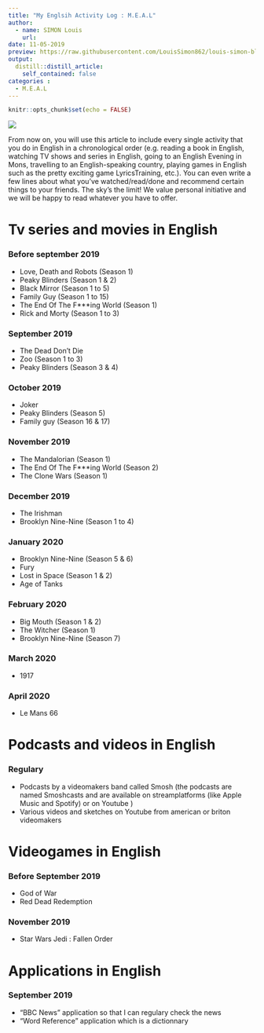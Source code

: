 ```yaml
---
title: "My Englsih Activity Log : M.E.A.L"
author:
  - name: SIMON Louis
    url: 
date: 11-05-2019
preview: https://raw.githubusercontent.com/LouisSimon862/louis-simon-blog/master/Images/Image%20MEAL.PNG
output:
  distill::distill_article:
    self_contained: false
categories :
  - M.E.A.L
---
```


```r
knitr::opts_chunk$set(echo = FALSE)
```

![](https://raw.githubusercontent.com/LouisSimon862/louis-simon-blog/master/Images/Image%20MEAL.PNG)

  From now on, you will use this article to include every single activity that you do in English in a chronological order (e.g. reading a book in English, watching TV shows and series in English, going to an English Evening in Mons, travelling to an English-speaking country, playing games in English such as the pretty exciting game LyricsTraining, etc.). You can even write a few lines about what you’ve watched/read/done and recommend certain things to your friends. The sky’s the limit! We value personal initiative and we will be happy to read whatever you have to offer.

# Tv series and movies in English

### Before september 2019
* Love, Death and Robots (Season 1)
* Peaky Blinders (Season 1 & 2)
* Black Mirror (Season 1 to 5)
* Family Guy (Season 1 to 15)
* The End Of The F***ing World (Season 1)
* Rick and Morty (Season 1 to 3)

### September 2019
* The Dead Don't Die
* Zoo (Season 1 to 3)
* Peaky Blinders (Season 3 & 4)

### October 2019
* Joker
* Peaky Blinders (Season 5)
* Family guy (Season 16 & 17)

### November 2019
* The Mandalorian (Season 1)
* The End Of The F***ing World (Season 2)
* The Clone Wars (Season 1)

### December 2019
* The Irishman
* Brooklyn Nine-Nine (Season 1 to 4)

### January 2020
* Brooklyn Nine-Nine (Season 5 & 6)
* Fury
* Lost in Space (Season 1 & 2)
* Age of Tanks

### February 2020
* Big Mouth (Season 1 & 2)
* The Witcher (Season 1)
* Brooklyn Nine-Nine (Season 7)

### March 2020
* 1917

### April 2020
* Le Mans 66

# Podcasts and videos in English

### Regulary
* Podcasts by a videomakers band called Smosh (the podcasts are named Smoshcasts and are available on streamplatforms (like Apple Music and Spotify) or on Youtube )
* Various videos and sketches on Youtube from american or briton videomakers

# Videogames in English

### Before September 2019
* God of War
* Red Dead Redemption

### November 2019
* Star Wars Jedi : Fallen Order

# Applications in English

### September 2019
* "BBC News" application so that I can regulary check the news
* "Word Reference" application which is a dictionnary

